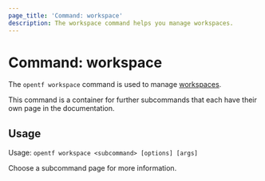 ```yaml
---
page_title: 'Command: workspace'
description: The workspace command helps you manage workspaces.
---
```


# Command: workspace

The `opentf workspace` command is used to manage
[workspaces](/docs/language/state/workspaces).

This command is a container for further subcommands that each have their own page in the documentation.

## Usage

Usage: `opentf workspace <subcommand> [options] [args]`

Choose a subcommand page for more information.
